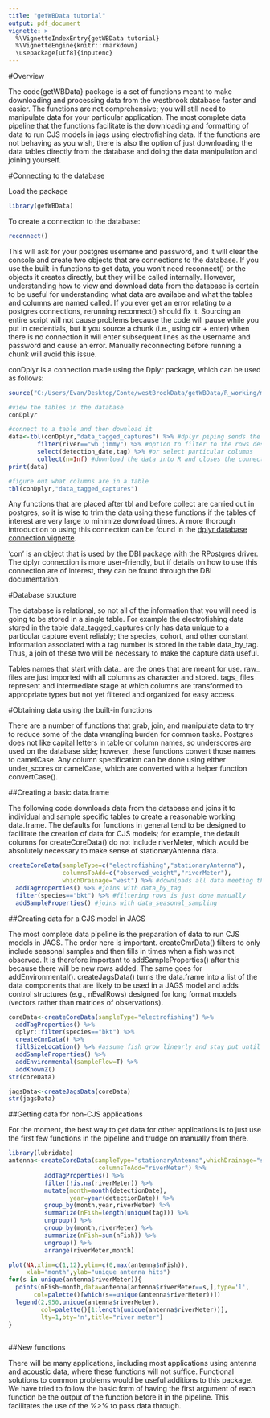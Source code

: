 ```yaml
---
title: "getWBData tutorial"
output: pdf_document
vignette: >
  %\VignetteIndexEntry{getWBData tutorial}
  %\VignetteEngine{knitr::rmarkdown}
  \usepackage[utf8]{inputenc}
---
```

#Overview

The code{getWBData} package is a set of functions meant to make downloading and processing data from the westbrook database faster and easier. The functions are not comprehensive; you will still need to manipulate data for your particular application. The most complete data pipeline that the functions facilitate is the downloading and formatting of data to run CJS models in jags using electrofishing data. If the functions are not behaving as you wish, there is also the option of just downloading the data tables directly from the database and doing the data manipulation and joining yourself.

#Connecting to the database

Load the package
```r
library(getWBData)
```

To create a connection to the database:
```r
reconnect()
```

This will ask for your postgres username and password, and it will clear the console and create two objects that are connections to the database. If you use the built-in functions to get data, you won't need reconnect() or the objects it creates directly, but they will be called internally. However, understanding how to view and download data from the database is certain to be useful for understanding what data are availabe and what the tables and columns are named called. If you ever get an error relating to a postgres connections, rerunning reconnect() should fix it. Sourcing an entire script will not cause problems because the code will pause while you put in credentials, but it you source a chunk (i.e., using ctr + enter) when there is no connection it will enter subsequent lines as the username and password and cause an error. Manually reconnecting before running a chunk will avoid this issue.

conDplyr is a connection made using the Dplyr package, which can be used as follows:
```r
source("C:/Users/Evan/Desktop/Conte/westBrookData/getWBData/R_working/manualCon.R")
```


```r
#view the tables in the database
conDplyr

#connect to a table and then download it
data<-tbl(conDplyr,"data_tagged_captures") %>% #dplyr piping sends the output of this to the first argument of the next line
        filter(river=="wb jimmy") %>% #option to filter to the rows desired
        select(detection_date,tag) %>% #or select particular columns
        collect(n=Inf) #download the data into R and closes the connection
print(data)

#figure out what columns are in a table
tbl(conDplyr,"data_tagged_captures")
```

Any functions that are placed after tbl and before collect are carried out in postgres, so it is wise to trim the data using these functions if the tables of interest are very large to minimize download times. A more thorough introduction to using this connection can be found in the [dplyr database connection vignette](https://cran.r-project.org/web/packages/dplyr/vignettes/databases.html).

'con' is an object that is used by the DBI package with the RPostgres driver. The dplyr connection is more user-friendly, but if details on how to use this connection are of interest, they can be found through the DBI documentation.


#Database structure

The database is relational, so not all of the information that you will need is going to be stored in a single table. For example the electrofishing data stored in the table data_tagged_captures only has data unique to a particular capture event reliably; the species, cohort, and other constant information associated with a tag number is stored in the table data_by_tag. Thus, a join of these two will be necessary to make the capture data useful.

Tables names that start with data_ are the ones that are meant for use. raw_ files are just imported with all columns as character and stored. tags_ files represent and intermediate stage at which columns are transformed to appropriate types but not yet filtered and organized for easy access.

#Obtaining data using the built-in functions

There are a number of functions that grab, join, and manipulate data to try to reduce some of the data wrangling burden for common tasks. Postgres does not like capital letters in table or column names, so underscores are used on the database side; however, these functions convert those names to camelCase. Any column specification can be done using either under_scores or camelCase, which are converted with a helper function convertCase().

##Creating a basic data.frame

The following code downloads data from the database and joins it to individual and sample specific tables to create a reasonable working data.frame. The defaults for functions in general tend to be designed to facilitate the creation of data for CJS models; for example, the default columns for createCoreData() do not include riverMeter, which would be absolutely necessary to make sense of stationaryAntenna data. 

```r
createCoreData(sampleType=c("electrofishing","stationaryAntenna"),
               columnsToAdd=c("observed_weight","riverMeter"),
               whichDrainage="west") %>% #downloads all data meeting the sample type and drainage specifications
  addTagProperties() %>% #joins with data_by_tag
  filter(species=="bkt") %>% #filtering rows is just done manually
  addSampleProperties() #joins with data_seasonal_sampling
```

##Creating data for a CJS model in JAGS

The most complete data pipeline is the preparation of data to run CJS models in JAGS. The order here is important. createCmrData() filters to only include seasonal samples and then fills in times when a fish was not observed. It is therefore important to addSampleProperties() after this because there will be new rows added. The same goes for addEnvironmental(). createJagsData() turns the data.frame into a list of the data components that are likely to be used in a JAGS model and adds control structures (e.g., nEvalRows) designed for long format models (vectors rather than matrices of observations).

```r
coreData<-createCoreData(sampleType="electrofishing") %>% 
  addTagProperties() %>%
  dplyr::filter(species=="bkt") %>%
  createCmrData() %>%
  fillSizeLocation() %>% #assume fish grow linearly and stay put until they are found elsewhere
  addSampleProperties() %>%
  addEnvironmental(sampleFlow=T) %>%
  addKnownZ()
str(coreData)

jagsData<-createJagsData(coreData)
str(jagsData)
```

##Getting data for non-CJS applications

For the moment, the best way to get data for other applications is to just use the first few functions in the pipeline and trudge on manually from there.
```r
library(lubridate)
antenna<-createCoreData(sampleType="stationaryAntenna",whichDrainage="stanley",
                         columnsToAdd="riverMeter") %>%
          addTagProperties() %>%
          filter(!is.na(riverMeter)) %>%
          mutate(month=month(detectionDate),
                 year=year(detectionDate)) %>%
          group_by(month,year,riverMeter) %>%
          summarize(nFish=length(unique(tag))) %>%
          ungroup() %>%
          group_by(month,riverMeter) %>%
          summarize(nFish=sum(nFish)) %>%
          ungroup() %>%
          arrange(riverMeter,month)

plot(NA,xlim=c(1,12),ylim=c(0,max(antenna$nFish)),
     xlab="month",ylab="unique antenna hits")
for(s in unique(antenna$riverMeter)){
  points(nFish~month,data=antenna[antenna$riverMeter==s,],type='l',
       col=palette()[which(s==unique(antenna$riverMeter))])
  legend(2,950,unique(antenna$riverMeter),
         col=palette()[1:length(unique(antenna$riverMeter))],
         lty=1,bty='n',title="river meter")
}
          
```

##New functions

There will be many applications, including most applications using antenna and acoustic data, where these functions will not suffice. Functional solutions to common problems would be useful additions to this package. We have tried to follow the basic form of having the first argument of each function be the output of the function before it in the pipeline. This facilitates the use of the %>% to pass data through. 